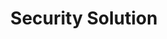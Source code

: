 ---
title: 'Security Solution'
images: 'https://res.cloudinary.com/dzcwvkzmy/image/upload/v1702466501/Bryan%20and%20Beckley/Vendors%20LOGO/16_nectdj.png'
desc: "At Bryan & Beckley, we provide physical security solutions to safeguard your business. Through partnerships with firms like Integrated Security Systems, we deliver tools to protect your data, people, facilities and assets from threats. Our offerings include access control, automated barriers, building management systems, fire detection, CCTV, intrusion detection and more. With expansive distribution capabilities, we supply leading physical security innovations tailored to your needs - regardless of business scale or scope. Partner with us for comprehensive solutions that defend your infrastructure, property and operations from risk. Our strategic expertise equips you with 360-degree security for total peace of mind."
---